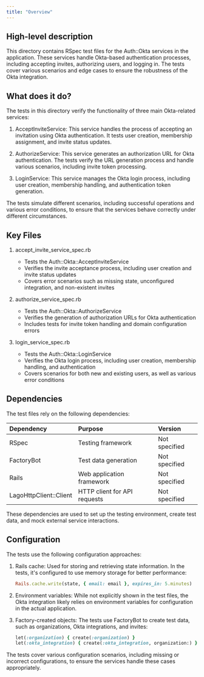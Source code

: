 ```yaml
---
title: "Overview"
---
```


## High-level description
This directory contains RSpec test files for the Auth::Okta services in the application. These services handle Okta-based authentication processes, including accepting invites, authorizing users, and logging in. The tests cover various scenarios and edge cases to ensure the robustness of the Okta integration.

## What does it do?
The tests in this directory verify the functionality of three main Okta-related services:

1. AcceptInviteService: This service handles the process of accepting an invitation using Okta authentication. It tests user creation, membership assignment, and invite status updates.

2. AuthorizeService: This service generates an authorization URL for Okta authentication. The tests verify the URL generation process and handle various scenarios, including invite token processing.

3. LoginService: This service manages the Okta login process, including user creation, membership handling, and authentication token generation.

The tests simulate different scenarios, including successful operations and various error conditions, to ensure that the services behave correctly under different circumstances.

## Key Files

1. accept_invite_service_spec.rb
   - Tests the Auth::Okta::AcceptInviteService
   - Verifies the invite acceptance process, including user creation and invite status updates
   - Covers error scenarios such as missing state, unconfigured integration, and non-existent invites

2. authorize_service_spec.rb
   - Tests the Auth::Okta::AuthorizeService
   - Verifies the generation of authorization URLs for Okta authentication
   - Includes tests for invite token handling and domain configuration errors

3. login_service_spec.rb
   - Tests the Auth::Okta::LoginService
   - Verifies the Okta login process, including user creation, membership handling, and authentication
   - Covers scenarios for both new and existing users, as well as various error conditions

## Dependencies
The test files rely on the following dependencies:

| Dependency | Purpose | Version |
|:-----------|:--------|:--------|
| RSpec | Testing framework | Not specified |
| FactoryBot | Test data generation | Not specified |
| Rails | Web application framework | Not specified |
| LagoHttpClient::Client | HTTP client for API requests | Not specified |

These dependencies are used to set up the testing environment, create test data, and mock external service interactions.

## Configuration
The tests use the following configuration approaches:

1. Rails cache: Used for storing and retrieving state information. In the tests, it's configured to use memory storage for better performance:
   ```ruby
   Rails.cache.write(state, { email: email }, expires_in: 5.minutes)
   ```

2. Environment variables: While not explicitly shown in the test files, the Okta integration likely relies on environment variables for configuration in the actual application.

3. Factory-created objects: The tests use FactoryBot to create test data, such as organizations, Okta integrations, and invites:
   ```ruby
   let(:organization) { create(:organization) }
   let(:okta_integration) { create(:okta_integration, organization:) }
   ```

The tests cover various configuration scenarios, including missing or incorrect configurations, to ensure the services handle these cases appropriately.